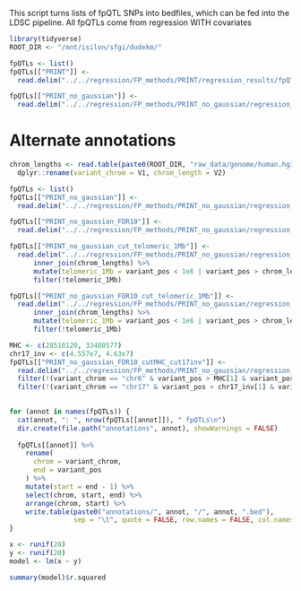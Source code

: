 This script turns lists of fpQTL SNPs into bedfiles, which can be fed into the LDSC pipeline. All fpQTLs come from regression WITH covariates 

```r
library(tidyverse)
ROOT_DIR <- "/mnt/isilon/sfgi/dudekm/"
```


```r

fpQTLs <- list()
fpQTLs[["PRINT"]] <- 
  read.delim("../../regression/FP_methods/PRINT/regression_results/fpQTLs_covariates_FDR5.txt")

fpQTLs[["PRINT_no_gaussian"]] <- 
  read.delim("../../regression/FP_methods/PRINT_no_gaussian/regression_results/fpQTLs_covariates_FDR5.txt")


```


# Alternate annotations
```r
chrom_lengths <- read.table(paste0(ROOT_DIR, "raw_data/genome/human.hg38.genome")) %>%
  dplyr::rename(variant_chrom = V1, chrom_length = V2)
```

```r
fpQTLs <- list()
fpQTLs[["PRINT_no_gaussian"]] <- 
  read.delim("../../regression/FP_methods/PRINT_no_gaussian/regression_results/fpQTLs_covariates_FDR5.txt")

fpQTLs[["PRINT_no_gaussian_FDR10"]] <- 
  read.delim("../../regression/FP_methods/PRINT_no_gaussian/regression_results/fpQTLs_covariates_FDR10.txt")

fpQTLs[["PRINT_no_gaussian_cut_telomeric_1Mb"]] <- 
  read.delim("../../regression/FP_methods/PRINT_no_gaussian/regression_results/fpQTLs_covariates_FDR5.txt") %>%
      inner_join(chrom_lengths) %>%
      mutate(telomeric_1Mb = variant_pos < 1e6 | variant_pos > chrom_length - 1e6) %>%
      filter(!telomeric_1Mb)

fpQTLs[["PRINT_no_gaussian_FDR10_cut_telomeric_1Mb"]] <- 
  read.delim("../../regression/FP_methods/PRINT_no_gaussian/regression_results/fpQTLs_covariates_FDR10.txt") %>%
      inner_join(chrom_lengths) %>%
      mutate(telomeric_1Mb = variant_pos < 1e6 | variant_pos > chrom_length - 1e6) %>%
      filter(!telomeric_1Mb)

MHC <- c(28510120, 33480577)
chr17_inv <- c(4.557e7, 4.63e7)
fpQTLs[["PRINT_no_gaussian_FDR10_cutMHC_cut17inv"]] <- 
  read.delim("../../regression/FP_methods/PRINT_no_gaussian/regression_results/fpQTLs_covariates_FDR10.txt") %>%
  filter(!(variant_chrom == "chr6" & variant_pos > MHC[1] & variant_pos < MHC[2])) %>% # Filter variants in MHC
  filter(!(variant_chrom == "chr17" & variant_pos > chr17_inv[1] & variant_pos < chr17_inv[2])) # Filter variants in chr17 inversion
  
```


```r
for (annot in names(fpQTLs)) {
  cat(annot, ": ", nrow(fpQTLs[[annot]]), " fpQTLs\n")
  dir.create(file.path("annotations", annot), showWarnings = FALSE)
  
  fpQTLs[[annot]] %>%
    rename(
      chrom = variant_chrom,
      end = variant_pos
    ) %>%
    mutate(start = end - 1) %>%
    select(chrom, start, end) %>%
    arrange(chrom, start) %>%
    write.table(paste0("annotations/", annot, "/", annot, ".bed"), 
                sep = "\t", quote = FALSE, row.names = FALSE, col.names = FALSE)
}
```

```r
x <- runif(20)
y <- runif(20)
model <- lm(x ~ y)

summary(model)$r.squared
```






